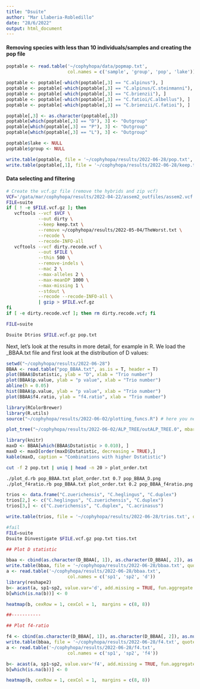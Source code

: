 ```yaml
---
title: "Dsuite"
author: "Mar Llaberia-Robledillo"
date: "28/6/2022"
output: html_document
---
```


#### Removing species with less than 10 individuals/samples and creating the pop file 

```r
poptable <- read.table('~/cophyhopa/data/popmap.txt', 
                       col.names = c('sample', 'group', 'pop', 'lake'))

poptable <- poptable[-which(poptable[,3] == "C.alpinus"), ]
poptable <- poptable[-which(poptable[,3] == "C.alpinus/C.steinmanni"), ]
poptable <- poptable[-which(poptable[,3] == "C.brienzii"), ]
poptable <- poptable[-which(poptable[,3] == "C.fatioi/C.albellus"), ]
poptable <- poptable[-which(poptable[,3] == "C.brienzii/C.fatioi"), ]

poptable[,3] <- as.character(poptable[,3])
poptable[which(poptable[,3] == "D"), 3] <- "Outgroup"
poptable[which(poptable[,3] == "P"), 3] <- "Outgroup"
poptable[which(poptable[,3] == "L"), 3] <- "Outgroup"

poptable$lake <- NULL
poptable$group <- NULL

write.table(poptable, file = '~/cophyhopa/results/2022-06-28/pop.txt', quote = FALSE, row.names = FALSE, col.names = FALSE, sep = "\t")
write.table(poptable[,1], file = '~/cophyhopa/results/2022-06-28/keep.txt', quote = FALSE, row.names = FALSE, col.names = FALSE)


```

#### Data selecting and filtering 

```bash
# Create the vcf.gz file (remove the hybrids and zip vcf)
VCF='/gata/mar/cophyhopa/results/2022-04-22/assem2_outfiles/assem2.vcf'
FILE=suite
if [ ! -e $FILE.vcf.gz ]; then
   vcftools --vcf $VCF \
            --out dirty \
            --keep keep.txt \
            --remove ~/cophyhopa/results/2022-05-04/TheWorst.txt \
            --recode \
            --recode-INFO-all
   vcftools --vcf dirty.recode.vcf \
            --out $FILE \
            --thin 500 \
            --remove-indels \
            --mac 2 \
            --max-alleles 2 \
            --max-meanDP 1000 \
            --max-missing 1 \
            --stdout \
            --recode --recode-INFO-all \
            | gzip > $FILE.vcf.gz
fi
if [ -e dirty.recode.vcf ]; then rm dirty.recode.vcf; fi
```

```bash
FILE=suite

Dsuite Dtrios $FILE.vcf.gz pop.txt

```

Next, let's look at the results in more detail, for example in R. We load the _BBAA.txt file and first look at the distribution of D values:
```r
setwd("~/cophyhopa/results/2022-06-28")
BBAA <- read.table("pop_BBAA.txt", as.is = T, header = T)
plot(BBAA$Dstatistic, ylab = "D", xlab = "Trio number")
plot(BBAA$p.value, ylab = "p value", xlab = "Trio number")
abline(h = 0.05)
hist(BBAA$p.value, ylab = "p value", xlab = "Trio number")
plot(BBAA$f4.ratio, ylab = "f4.ratio", xlab = "Trio number")

```

```r
library(RColorBrewer)
library(R.utils)
source("~/cophyhopa/results/2022-06-02/plotting_funcs.R") # here you need to add the path

plot_tree("~/cophyhopa/results/2022-06-02/ALP_TREE/outALP_TREE.0", mbar = FALSE, scale = FALSE, plus = 0.01)

```

```r
library(knitr)
maxD <- BBAA[which(BBAA$Dstatistic > 0.010), ]
maxD <- maxD[order(maxD$Dstatistic, decreasing = TRUE),]
kable(maxD, caption = "Combinations with higher Dstatistic")
```






```bash
cut -f 2 pop.txt | uniq | head -n 20 > plot_order.txt

./plot_d.rb pop_BBAA.txt plot_order.txt 0.7 pop_BBAA_D.png
./plot_f4ratio.rb pop_BBAA.txt plot_order.txt 0.2 pop_BBAA_f4ratio.png
```

```r
trios <- data.frame("C.zuerichensis", "C.heglingus", "C.duplex")
trios[2,] <- c("C.heglingus", "C.zuerichensis", "C.duplex")
trios[3,] <- c("C.zuerichensis", "C.duplex", "C.acrinasus")

write.table(trios, file = '~/cophyhopa/results/2022-06-28/trios.txt', quote = FALSE, row.names = FALSE, col.names = FALSE, sep = "\t")
```

```bash
#fail 
FILE=suite
Dsuite Dinvestigate $FILE.vcf.gz pop.txt tios.txt
```

```r
## Plot D statistic

bbaa <- cbind(as.character(D_BBAA[, 1]), as.character(D_BBAA[, 2]), as.numeric(D_BBAA[, 4]))
write.table(bbaa, file = '~/cophyhopa/results/2022-06-28/bbaa.txt', quote = FALSE, row.names = FALSE, col.names = FALSE)
a <- read.table('~/cophyhopa/results/2022-06-28/bbaa.txt', 
                       col.names = c('sp1', 'sp2', 'd'))
library(reshape2)
b<- acast(a, sp1~sp2, value.var='d', add.missing = TRUE, fun.aggregate = mean)
b[which(is.na(b))] <- 0

heatmap(b, cexRow = 1, cexCol = 1,  margins = c(8, 8))

##-----------

## Plot f4-ratio 

f4 <- cbind(as.character(D_BBAA[, 1]), as.character(D_BBAA[, 2]), as.numeric(D_BBAA[, 7]))
write.table(bbaa, file = '~/cophyhopa/results/2022-06-28/f4.txt', quote = FALSE, row.names = FALSE, col.names = FALSE)
a <- read.table('~/cophyhopa/results/2022-06-28/f4.txt', 
                       col.names = c('sp1', 'sp2', 'f4'))

b<- acast(a, sp1~sp2, value.var='f4', add.missing = TRUE, fun.aggregate = mean)
b[which(is.na(b))] <- 0

heatmap(b, cexRow = 1, cexCol = 1,  margins = c(8, 8))
```
